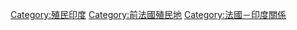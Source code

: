 [[Category:殖民印度|Category:殖民印度]]
[[Category:前法國殖民地|Category:前法國殖民地]]
[[Category:法國－印度關係|Category:法國－印度關係]]